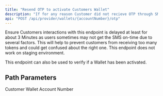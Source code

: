 ---
title: "Resend OTP to activate Customers Wallet"
description: "If for any reason Customer did not recieve OTP through SMS to activate Wallet within five(5) minutes. This endpoint can be used trigger a new OTP SMS"
api: "POST /api/provider/wallets/{accountNumber}/otp"
---
<Note>Ensure Customers interactions with this endpoint is delayed at least for about 3 Minutes as users sometimes may not get the SMS on-time due to several factors. This will help to prevent customers from receiving too many tokens and could get confused about the right one.</Note>
<Warning>This endpoint does not work on staging environment.</Warning>

<Tip>This endpoint can also be used to verify if a Wallet has been activated.</Tip>


## Path Parameters

<ParamField path="accountNumber" type="string" required>
  Customer Wallet Account Number
</ParamField> 